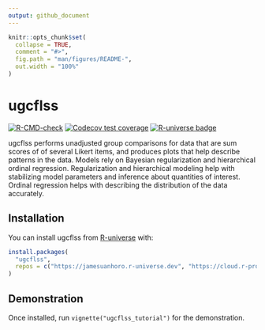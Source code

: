 ```yaml
---
output: github_document
---
```


```r
knitr::opts_chunk$set(
  collapse = TRUE,
  comment = "#>",
  fig.path = "man/figures/README-",
  out.width = "100%"
)
```

# ugcflss

<!-- badges: start -->
[![R-CMD-check](https://github.com/jamesuanhoro/ugcflss/actions/workflows/R-CMD-check.yaml/badge.svg)](https://github.com/jamesuanhoro/ugcflss/actions/workflows/R-CMD-check.yaml)
[![Codecov test coverage](https://codecov.io/gh/jamesuanhoro/ugcflss/branch/main/graph/badge.svg)](https://app.codecov.io/gh/jamesuanhoro/ugcflss?branch=main)
[![R-universe badge](https://jamesuanhoro.r-universe.dev/badges/ugcflss)](https://jamesuanhoro.r-universe.dev/ugcflss)
<!-- badges: end -->

ugcflss performs unadjusted group comparisons for data that are sum scores of
of several Likert items, and produces plots that help describe patterns in the
data. Models rely on Bayesian regularization and hierarchical ordinal regression.
Regularization and hierarchical modeling help with stabilizing model parameters
and inference about quantities of interest. Ordinal regression helps with
describing the distribution of the data accurately.

## Installation

You can install ugcflss from [R-universe](https://r-universe.dev/) with:

``` r
install.packages(
  "ugcflss",
  repos = c("https://jamesuanhoro.r-universe.dev", "https://cloud.r-project.org")
)
```

## Demonstration

Once installed, run `vignette("ugcflss_tutorial")` for the demonstration.

